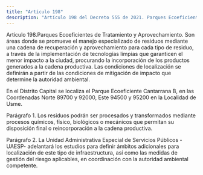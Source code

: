 ```yaml
---
title: "Artículo 198"
description: "Artículo 198 del Decreto 555 de 2021. Parques Ecoeficientes de Tratamiento y Aprovechamiento."
---
```


Artículo 198.Parques Ecoeficientes de Tratamiento y Aprovechamiento. Son áreas donde se promueve el manejo especializado de residuos mediante una cadena de recuperación y aprovechamiento para cada tipo de residuo, a través de la implementación de tecnologías limpias que garanticen el menor impacto a la ciudad, procurando la incorporación de los productos generados a la cadena productiva. Las condiciones de localización se definirán a partir de las condiciones de mitigación de impacto que determine la autoridad ambiental.
 
En el Distrito Capital se localiza el Parque Ecoeficiente Cantarrana B, en las Coordenadas Norte 89700 y 92000, Este 94500 y 95200 en la Localidad de Usme.
 
Parágrafo 1. Los residuos podrán ser procesados y transformados mediante procesos químicos, físico, biológicos o mecánicos que permitan su disposición final o reincorporación a la cadena productiva.
 
Parágrafo 2. La Unidad Administrativa Especial de Servicios Públicos -UAESP- adelantará los estudios para definir ámbitos adicionales para localización de este tipo de infraestructura, así como las medidas de gestión del riesgo aplicables, en coordinación con la autoridad ambiental competente.